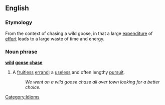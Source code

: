 ==English==

===Etymology===
From the context of chasing a wild goose, in that a large [[expenditure]] of [[effort]] leads to a large waste of time and energy. 

===Noun phrase===
'''[[wild]] [[goose]] [[chase]]'''
#A [[fruitless]] [[errand]]; a [[useless]] and often lengthy [[pursuit]]. 
#:''We went on a wild goose chase all over town looking for a better choice.''

[[Category:Idioms]]